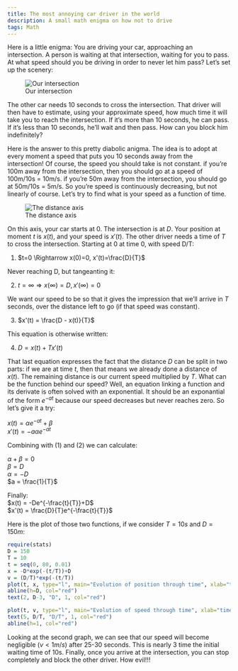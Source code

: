 ```yaml
---
title: The most annoying car driver in the world
description: A small math enigma on how not to drive
tags: Math
---
```


Here is a little enigma:
You are driving your car, approaching an intersection.
A person is waiting at that intersection, waiting for you to pass.
At what speed should you be driving in order to never let him pass?
Let's set up the scenery:

![Our intersection](figure/carIntersec.png "The intersection")

The other car needs 10 seconds to cross the intersection.
That driver will then have to estimate, using your approximate speed, how much time it will take you to reach the intersection.
If it's more than 10 seconds, he can pass.
If it's less than 10 seconds, he'll wait and then pass.
How can you block him indefinitely?    

Here is the answer to this pretty diabolic anigma.
The idea is to adopt at every moment a speed that puts you 10 seconds away from the intersection!
Of course, the speed you should take is not constant.
if you're 100m away from the intersection, then you should go at a speed of 100m/10s = 10m/s.
if you're 50m away from the intersection, you should go at 50m/10s = 5m/s.
So you're speed is continuously decreasing, but not linearly of course.
Let's try to find what is your speed as a function of time.

![The distance axis](figure/carAxis.png "The distance axis")

On this axis, your car starts at 0. The intersection is at $D$.
Your position at moment $t$ is $x(t)$, and your speed is $x'(t)$.
The other driver needs a time of $T$ to cross the intersection.
Starting at 0 at time 0, with speed D/T:    

(@1) $t=0 \Rightarrow x(0)=0, x'(t)=\frac{D}{T}$   

Never reaching D, but tangeanting it:    

(@2) $t=\infty \Rightarrow x(\infty)=D, x'(\infty)=0$    

We want our speed to be so that it gives the impression that we'll arrive in $T$ seconds, over the distance left to go (if that speed was constant).

(@3) $x'(t) = \frac{D - x(t)}{T}$    

This equation is otherwise written:

(@4) $D = x(t) + Tx'(t)$

That last equation expresses the fact that the distance $D$ can be split in two parts: if we are at time $t$, then that means we already done a distance of $x(t)$. The remaining distance is our current speed multiplied by $T$.
What can be the function behind our speed? 
Well, an equation linking a function and its derivate is often solved with an exponential. It should be an exponantial of the form $e^{-at}$ because our speed decreases but never reaches zero.
So let's give it a try:

$x(t) = \alpha e^{-at} + \beta$   
$x'(t) = -a \alpha e^{-at}$  

Combining with (@1) and (@2) we can calculate:

$\alpha + \beta = 0$   
$\beta = D$    
$\alpha = -D$    
$a = \frac{1}{T}$    

Finally:    
$x(t) = -De^{-\frac{t}{T}}+D$    
$x'(t) = \frac{D}{T}e^{-\frac{t}{T}}$     

Here is the plot of those two functions, if we consider $T=10s$ and $D=150m$:

```r
require(stats)
D = 150
T = 10
t = seq(0, 80, 0.01)
x = -D*exp(-(t/T))+D
v = (D/T)*exp(-(t/T))
plot(t, x, type="l", main="Evolution of position through time", xlab="time (s)", ylab="position (m)", xlim=c(0,80), ylim=c(0, D+10),  xaxs = "i", yaxs = "i")
abline(h=D, col="red")
text(2, D-3, "D", 1, col="red")

plot(t, v, type="l", main="Evolution of speed through time", xlab="time (s)", ylab="speed (m/s)", xlim=c(0,80), ylim=c(0,(D+10)/T), xaxs = "i", yaxs = "i")
text(5, D/T, "D/T", 1, col="red")
abline(h=1, col="red")

```

Looking at the second graph, we can see that our speed will become negligible ($v<1m/s$) after 25-30 seconds.
This is nearly 3 time the initial waiting time of 10s.
Finally, once you arrive at the intersection, you can stop completely and block the other driver.
How evil!!!

